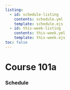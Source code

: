 ```yaml
---
listing:
  - id: schedule-listing
    contents: schedule.yml
    template: schedule.ejs
  - id: this-week-listing
    contents: this-week.yml
    template: this-week.ejs
toc: false
---
```


# Course 101a

:::{#this-week-listing}
:::

### Schedule

:::{#schedule-listing}
:::

